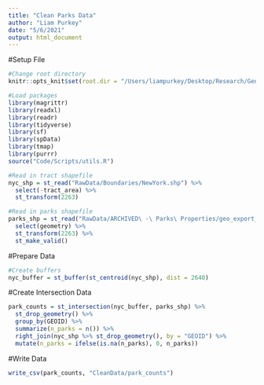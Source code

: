 ```yaml
---
title: "Clean Parks Data"
author: "Liam Purkey"
date: "5/6/2021"
output: html_document
---
```


#Setup File

```r
#Change root directory
knitr::opts_knit$set(root.dir = "/Users/liampurkey/Desktop/Research/Gentrification")
```

```r
#Load packages
library(magrittr)
library(readxl)
library(readr)
library(tidyverse)
library(sf)
library(spData)
library(tmap)
library(purrr)
source("Code/Scripts/utils.R")
```

```r
#Read in tract shapefile
nyc_shp = st_read("RawData/Boundaries/NewYork.shp") %>%
  select(-tract_area) %>%
  st_transform(2263)
```

```r
#Read in parks shapefile
parks_shp = st_read("RawData/ARCHIVED\ -\ Parks\ Properties/geo_export_305578e7-67de-47cd-af84-f6770752baff.shp") %>%
  select(geometry) %>%
  st_transform(2263) %>%
  st_make_valid()
```

#Prepare Data

```r
#Create buffers
nyc_buffer = st_buffer(st_centroid(nyc_shp), dist = 2640)
```

#Create Intersection Data 

```r
park_counts = st_intersection(nyc_buffer, parks_shp) %>%
  st_drop_geometry() %>%
  group_by(GEOID) %>%
  summarize(n_parks = n()) %>% 
  right_join(nyc_shp %>% st_drop_geometry(), by = "GEOID") %>%
  mutate(n_parks = ifelse(is.na(n_parks), 0, n_parks))
```

#Write Data

```r
write_csv(park_counts, "CleanData/park_counts")
```



